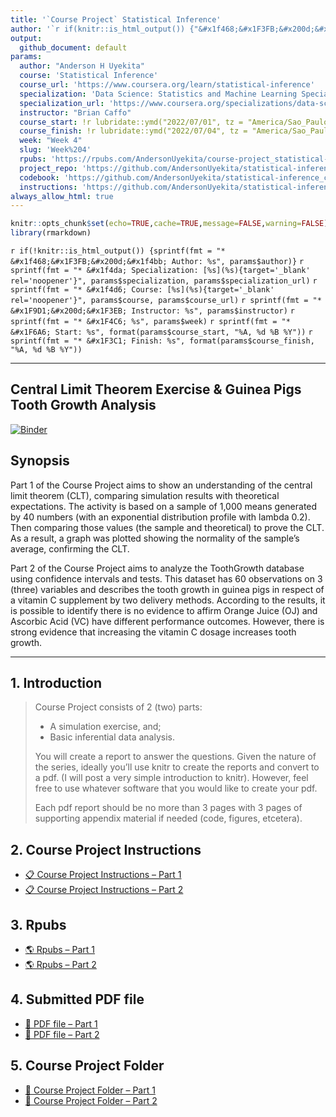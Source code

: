 ```yaml
---
title: '`Course Project` Statistical Inference'
author: '`r if(knitr::is_html_output()) {"&#x1f468;&#x1F3FB;&#x200d;&#x1f4bb; Anderson H Uyekita"} else {NULL}`'
output:
  github_document: default
params:
  author: "Anderson H Uyekita"
  course: 'Statistical Inference'
  course_url: 'https://www.coursera.org/learn/statistical-inference'
  specialization: 'Data Science: Statistics and Machine Learning Specialization'
  specialization_url: 'https://www.coursera.org/specializations/data-science-statistics-machine-learning'
  instructor: "Brian Caffo"
  course_start: !r lubridate::ymd("2022/07/01", tz = "America/Sao_Paulo")
  course_finish: !r lubridate::ymd("2022/07/04", tz = "America/Sao_Paulo")
  week: "Week 4"
  slug: 'Week%204'
  rpubs: 'https://rpubs.com/AndersonUyekita/course-project_statistical-inference'
  project_repo: 'https://github.com/AndersonUyekita/statistical-inference_course-project'
  codebook: 'https://github.com/AndersonUyekita/statistical-inference_course-project/blob/master/codebook.md'
  instructions: 'https://github.com/AndersonUyekita/statistical-inference_course-project/blob/master/instructions.md'
always_allow_html: true
---
```


```r
knitr::opts_chunk$set(echo=TRUE,cache=TRUE,message=FALSE,warning=FALSE)
library(rmarkdown)
```

`r if(!knitr::is_html_output()) {sprintf(fmt = "* &#x1f468;&#x1F3FB;&#x200d;&#x1f4bb; Author: %s", params$author)}`
`r sprintf(fmt = "* &#x1f4da; Specialization: [%s](%s){target='_blank' rel='noopener'}", params$specialization, params$specialization_url)`
`r sprintf(fmt = "* &#x1f4d6; Course: [%s](%s){target='_blank' rel='noopener'}", params$course, params$course_url)`
    `r sprintf(fmt = "* &#x1F9D1;&#x200d;&#x1F3EB; Instructor: %s", params$instructor)`
`r sprintf(fmt = "* &#x1F4C6; %s", params$week)`
    `r sprintf(fmt = "* &#x1F6A6; Start: %s", format(params$course_start, "%A, %d %B %Y"))`
    `r sprintf(fmt = "* &#x1F3C1; Finish: %s", format(params$course_finish, "%A, %d %B %Y"))`

--------------------------------------------------------------------------------

## Central Limit Theorem Exercise & Guinea Pigs Tooth Growth Analysis

[![Binder](https://mybinder.org/badge_logo.svg)](https://mybinder.org/v2/gh/AndersonUyekita/statistical-inference_course-project/master?urlpath=rstudio)

## Synopsis

Part 1 of the Course Project aims to show an understanding of the central limit theorem (CLT), comparing simulation results with theoretical expectations. The activity is based on a sample of 1,000 means generated by 40 numbers (with an exponential distribution profile with lambda 0.2). Then comparing those values (the sample and theoretical) to prove the CLT. As a result, a graph was plotted showing the normality of the sample’s average, confirming the CLT.

Part 2 of the Course Project aims to analyze the ToothGrowth database using confidence intervals and tests. This dataset has 60 observations on 3 (three) variables and describes the tooth growth in guinea pigs in respect of a vitamin C supplement by two delivery methods. According to the results, it is possible to identify there is no evidence to affirm Orange Juice (OJ) and Ascorbic Acid (VC) have different performance outcomes. However, there is strong evidence that increasing the vitamin C dosage increases tooth growth.

--------------------------------------------------------------------------------

## 1. Introduction

>Course Project consists of 2 (two) parts:
>
>* A simulation exercise, and;
>* Basic inferential data analysis.
>
>You will create a report to answer the questions. Given the nature of the series, ideally you'll use knitr to create the reports and convert to a pdf. (I will post a very simple introduction to knitr). However, feel free to use whatever software that you would like to create your pdf.
>
>Each pdf report should be no more than 3 pages with 3 pages of supporting appendix material if needed (code, figures, etcetera).

## 2. Course Project Instructions

* [&#x1F4CB; Course Project Instructions -- Part 1][instructions-part-1]
* [&#x1F4CB; Course Project Instructions -- Part 2][instructions-part-2]

[instructions-part-1]: https://github.com/AndersonUyekita/statistical-inference_course-project/blob/main/Part%201/instructions.md
[instructions-part-2]: https://github.com/AndersonUyekita/statistical-inference_course-project/blob/main/Part%202/instructions.md


## 3. Rpubs

* [&#x1F30E; Rpubs -- Part 1][rpubs-part-1]
* [&#x1F30E; Rpubs -- Part 2][rpubs-part-2]

[rpubs-part-1]: https://rpubs.com/AndersonUyekita/part-1_course-project_statistical-inference
[rpubs-part-2]: https://rpubs.com/AndersonUyekita/part-2_course-project_statistical-inference


## 4. Submitted PDF file

* [&#x1F4C4; PDF file -- Part 1][pdf-file-part-1]
* [&#x1F4C4; PDF file -- Part 2][pdf-file-part-2]

[pdf-file-part-1]: https://github.com/AndersonUyekita/statistical-inference_course-project/blob/main/Part%201/statistical-inference_course-project_part-1.pdf
[pdf-file-part-2]: https://github.com/AndersonUyekita/statistical-inference_course-project/blob/main/Part%202/statistical-inference_course-project_part-2.pdf

## 5. Course Project Folder

* [&#x1F680; Course Project Folder -- Part 1][course-project-folder-part-1]
* [&#x1F680; Course Project Folder -- Part 2][course-project-folder-part-2]

[course-project-folder-part-1]: https://github.com/AndersonUyekita/statistical-inference_course-project/tree/main/Part%201
[course-project-folder-part-2]: https://github.com/AndersonUyekita/statistical-inference_course-project/tree/main/Part%202